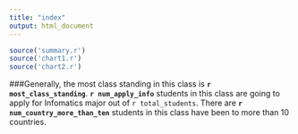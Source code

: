 ```yaml
---
title: "index"
output: html_document
---
```


```r
source('summary.r')
source('chart1.r')
source('chart2.r')
```

###Generally, the most class standing in this class is **`r most_class_standing`**. **`r num_apply_info`** students in this class are going to apply for Infomatics major out of `r total_students`. There are **`r num_country_more_than_ten`** students in this class have been to more than 10 countries.
